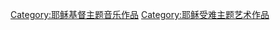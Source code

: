 {{Catmore}}

[[Category:耶稣基督主题音乐作品|Category:耶稣基督主题音乐作品]]
[[Category:耶稣受难主题艺术作品|Category:耶稣受难主题艺术作品]]